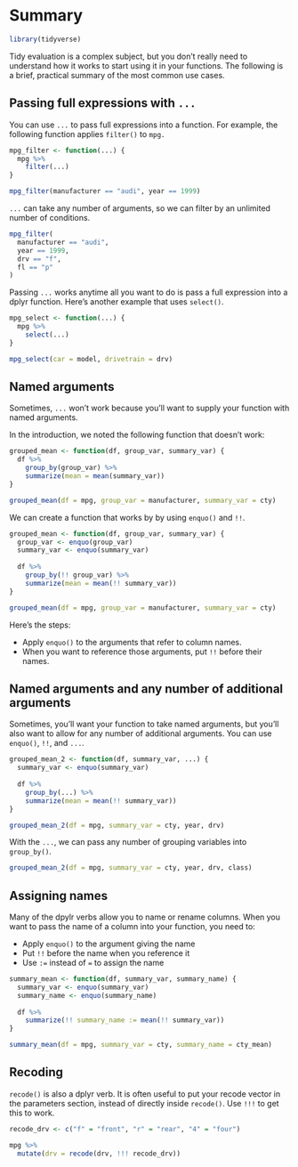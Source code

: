 
# Summary

```r
library(tidyverse)
```

Tidy evaluation is a complex subject, but you don't really need to understand how it works to start using it in your functions. The following is a brief, practical summary of the most common use cases. 

## Passing full expressions with `...`

You can use `...` to pass full expressions into a function. For example, the following function applies `filter()` to `mpg.`

```r
mpg_filter <- function(...) {
  mpg %>% 
    filter(...)
}

mpg_filter(manufacturer == "audi", year == 1999)
```

`...` can take any number of arguments, so we can filter by an unlimited number of conditions.

```r
mpg_filter(
  manufacturer == "audi", 
  year == 1999, 
  drv == "f", 
  fl == "p"
)
```

Passing `...` works anytime all you want to do is pass a full expression into a dplyr function. Here's another example that uses `select()`.

```r
mpg_select <- function(...) {
  mpg %>% 
    select(...)
}

mpg_select(car = model, drivetrain = drv)
```

## Named arguments

Sometimes, `...` won't work because you'll want to supply your function with named arguments.

In the introduction, we noted the following function that doesn't work:

```r
grouped_mean <- function(df, group_var, summary_var) {
  df %>% 
    group_by(group_var) %>% 
    summarize(mean = mean(summary_var))
}

grouped_mean(df = mpg, group_var = manufacturer, summary_var = cty)
```

We can create a function that works by by using `enquo()` and `!!`. 

```r
grouped_mean <- function(df, group_var, summary_var) {
  group_var <- enquo(group_var)
  summary_var <- enquo(summary_var)
  
  df %>% 
    group_by(!! group_var) %>% 
    summarize(mean = mean(!! summary_var))
}

grouped_mean(df = mpg, group_var = manufacturer, summary_var = cty)
```

Here's the steps:

* Apply `enquo()` to the arguments that refer to column names.
* When you want to reference those arguments, put `!!` before their names.

## Named arguments and any number of additional arguments

Sometimes, you'll want your function to take named arguments, but you'll also want to allow for any number of additional arguments. You can use `enquo()`, `!!`, and `...`.

```r
grouped_mean_2 <- function(df, summary_var, ...) {
  summary_var <- enquo(summary_var)
  
  df %>% 
    group_by(...) %>% 
    summarize(mean = mean(!! summary_var))
}

grouped_mean_2(df = mpg, summary_var = cty, year, drv)
```

With the `...`, we can pass any number of grouping variables into `group_by()`.

```r
grouped_mean_2(df = mpg, summary_var = cty, year, drv, class)
```

## Assigning names

Many of the dpylr verbs allow you to name or rename columns. When you want to pass the name of a column into your function, you need to:

* Apply `enquo()` to the argument giving the name
* Put `!!` before the name when you reference it
* Use `:=` instead of `=` to assign the name

```r
summary_mean <- function(df, summary_var, summary_name) {
  summary_var <- enquo(summary_var)
  summary_name <- enquo(summary_name)
  
  df %>% 
    summarize(!! summary_name := mean(!! summary_var))
}

summary_mean(df = mpg, summary_var = cty, summary_name = cty_mean)
```

## Recoding

`recode()` is also a dplyr verb. It is often useful to put your recode vector in the parameters section, instead of directly inside `recode()`. Use `!!!` to get this to work.

```r
recode_drv <- c("f" = "front", "r" = "rear", "4" = "four")

mpg %>% 
  mutate(drv = recode(drv, !!! recode_drv))
```

